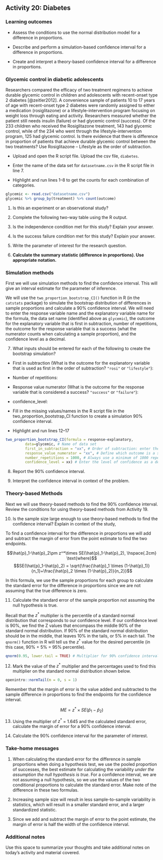 ## Activity 20:  Diabetes

\setstretch{1}

### Learning outcomes

* Assess the conditions to use the normal distribution model for a difference in proportions.

* Describe and perform a simulation-based confidence interval for a difference in proportions.

* Create and interpret a theory-based confidence interval for a difference in proportions.

### Glycemic control in diabetic adolescents

Researchers compared the efficacy of two treatment regimens to achieve durable glycemic control in children and adolescents with recent-onset type 2 diabetes [@zeitler2012].  A convenience sample of patients 10 to 17 years of age with recent-onset type 2 diabetes were randomly assigned to either a medication (rosiglitazone) or a lifestyle-intervention program focusing on weight loss through eating and activity.  Researchers measured whether the patient still needs insulin (failure) or had glycemic control (success).  Of the 233 children who received the Rosiglitazone treatment, 143 had glycemic control, while of the 234 who went through the lifestyle-intervention program, 125 had glycemic control. Is there evidence that there is difference in proportion of patients that achieve durable glycemic control between the two treatments?  Use Rosiglitazone – Lifestyle as the order of subtraction.

* Upload and open the R script file. Upload the csv file, `diabetes`. 

* Enter the name of the data set for `datasetname.csv` in the R script file in line 7. 

* Highlight and run lines 1--8 to get the counts for each combination of categories.

```r
glycemic <- read.csv("datasetname.csv")
glycemic %>% group_by(treatment) %>% count(outcome)
```

1. Is this an experiment or an observational study?
\vspace{0.2in}

2. Complete the following two-way table using the R output.

\begin{center}
\begin{tabular}{|c|c|c|c|}\hline
 & \multicolumn{2}{|c|}{\textbf{Treatment}} & \\ \hline
\textbf{Outcome} & \hspace{0.35in} rosiglitazone \hspace{0.35in} & \hspace{0.35in} lifestyle \hspace{0.35in} & \hspace{0.35in} Total \hspace{0.35in} \\ \hline
 glycemic control & & & \\ 
 (success) & & & \\ \hline
 insulin required & & & \\ 
 (failure) & & & \\ \hline
 Total & & &  \\ 
 & & & \\ \hline  
\end{tabular}
\end{center}

3. Is the independence condition met for this study? Explain your answer.
\vspace{0.6in}

4. Is the success failure condition met for this study?  Explain your answer.

\vspace{0.6in}

5. Write the parameter of interest for the research question.
\vspace{0.6in}

6. **Calculate the summary statistic (difference in proportions).  Use appropriate notation.**
\vspace{0.3in}

### Simulation methods {-}

First we will use simulation methods to find the confidence interval.  This will give an interval estimate for the parameter of inference.

We will use the `two_proportion_bootstrap_CI()` function in R (in the `catstats` package) to simulate the bootstrap distribution of differences in sample proportions and calculate a 90\% confidence interval. We will need to enter the response variable name and the explanatory variable name for the formula, the data set name (identified above as `glycemic`), the outcome for the explanatory variable that is first in subtraction, number of repetitions, the outcome for the response variable that is a success (what the numerator counts when calculating a sample proportion), and the confidence level as a decimal.

7.  What inputs should be entered for each of the following to create the bootstrap simulation?
\vspace{1mm}

* First in subtraction (What is the outcome for the explanatory variable that is used as first in the order of subtraction? `"rosi"` or `"lifestyle"`):

\vspace{.15in}
* Number of repetitions:

\vspace{.15in}
* Response value numerator (What is the outcome for the response variable that is considered a success? `"success"` or `"failure"`):

\vspace{.15in}
* confidence_level:

\vspace{.15in}

* Fill in the missing values/names in the R script file in the two_proportion_bootstrap_CI function to create a simulation 90\% confidence interval.  

* Highlight and run lines 12--17

```r
two_proportion_bootstrap_CI(formula = response~explanatory, 
         data=glycemic, # Name of data set
         first_in_subtraction = "xx", # Order of subtraction: enter the name of Group 1
         response_value_numerator = "xx", # Define which outcome is a success 
         number_repetitions = 1000, # Always use a minimum of 1000 repetitions
         confidence_level = xx) # Enter the level of confidence as a decimal
```

8.  Report the 90\% confidence interval.

\vspace{0.3in}

9.  Interpret the confidence interval in context of the problem.

\vspace{1in}

\newpage

### Theory-based Methods {-}

Next we will use theory-based methods to find the 90\% confidence interval.  Review the conditions for using theory-based methods from Activity 19.

10.  Is the sample size large enough to use theory-based methods to find the confidence interval?  Explain in context of the study,

\vspace{1.0in}


To find a confidence interval for the difference in proportions we will add and subtract the margin of error from the point estimate to find the two endpoints.

 $$\hat{p}_1-\hat{p}_2\pm z^*\times SE(\hat{p}_1-\hat{p}_2), \hspace{.2cm} \text{where}$$
 $$SE(\hat{p}_1-\hat{p}_2) = \sqrt{\frac{\hat{p}_1 \times  (1-\hat{p}_1)}{n_1}+\frac{\hat{p}_2 \times  (1-\hat{p}_2)}{n_2}}$$
 
In this formula, we use the sample proportions for each group to calculate the standard error for the difference in proportions since we are not assuming that the true difference is zero.

11. Calculate the standard error of the sample proportion not assuming the null hypothesis is true.

\vspace{0.5in}

Recall that the $z^*$ multiplier is the percentile of a standard normal distribution that corresponds to our confidence level. If our confidence level is 90\%, we find the Z values that encompass the middle 90\% of the standard normal distribution. If 90\% of the standard normal distribution should be in the middle, that leaves 10\% in the tails, or 5\% in each tail.  The `qnorm()` function in R will tell us the $z^*$ value for the desired percentile (in this case, 90\% + 5\% = 95\% percentile). 

```r
qnorm(0.95, lower.tail = TRUE) # Multiplier for 90% confidence interval
```

12. Mark the value of the $z^*$ multiplier and the percentages used to find this multiplier on the standard normal distribution shown below.  

```r
openintro::normTail(m = 0, s = 1)
```

\vspace{1mm}

\newpage

Remember that the margin of error is the value added and subtracted to the sample difference in proportions to find the endpoints for the confidence interval.

$$ME = z^*\times SE(\hat{p}_1 - \hat{p}_2)$$

13. Using the multiplier of $z^*$ = 1.645 and the calculated standard error, calculate the margin of error for a 90\% confidence interval.

\vspace{0.8in}

14. Calculate the 90\% confidence interval for the parameter of interest. 

\vspace{1in}

### Take-home messages

1. When calculating the standard error for the difference in sample proportions when doing a hypothesis test, we use the pooled proportion of successes, the best estimate for calculating the variability *under the assumption the null hypothesis is true*.  For a confidence interval, we are not assuming a null hypothesis, so we use the values of the two conditional proportions to calculate the standard error.  Make note of the difference in these two formulas. 

2.  Increasing sample size will result in less sample-to-sample variability in statistics, which will result in a smaller standard error, and a larger standardized statistic.  

3.  Since we add and subtract the margin of error to the point estimate, the margin of error is half the width of the confidence interval.  

### Additional notes

Use this space to summarize your thoughts and take additional notes on today's activity and material covered.

\newpage
